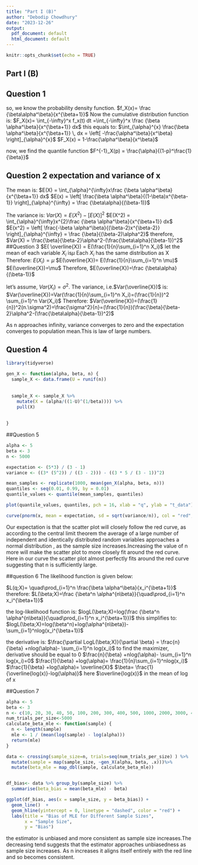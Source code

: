 ---
title: "Part I (B)"
author: "Debodip Chowdhury"
date: "2023-12-26"
output:
  pdf_document: default
  html_document: default
---

```{r setup, include=FALSE}
knitr::opts_chunk$set(echo = TRUE)
```

## Part I (B)
## Question 1

so, we know the probability density function. 
$f_X(x)= \frac {\beta\alpha^\beta}{x^{\beta+1}}$
Now the cumulative distribution function is:
$F_X(x)= \int_{-\infty}^x f_x(t) dt =\int_{-\infty}^x \frac {\beta \alpha^\beta}{x^{\beta+1}} dx$
this equals to:
$\int_{\alpha}^{x} \frac{\beta \alpha^\beta}{x^{\beta+1}} \, dx = \left[ -\frac{\alpha^\beta}{x^\beta} \right]_{\alpha}^{x}$
$F_X(x) = 1-\frac{\alpha^\beta}{x^\beta}$

now, we find the quantile function
$F^{-1}_X(p) = \frac{\alpha}{(1-p)^\frac{1}{\beta}}$

## Question 2 expectation and variance of x
The mean is: 
$E(X) = \int_{\alpha}^{\infty}x\frac {\beta \alpha^\beta}{x^{\beta+1}} dx$
$E(x) = \left[ \frac{\beta \alpha^\beta}{(1-\beta)x^{\beta-1}} \right]_{\alpha}^{\infty} = \frac {\beta\alpha}{(\beta-1)}$

The variance is:
$Var(X)= E(X^2)-[E(X)]^2$
$E(X^2) = \int_{\alpha}^{\infty}x^{2}\frac {\beta \alpha^\beta}{x^{\beta+1}} dx$
$E(x^2) = \left[ \frac{-\beta \alpha^\beta}{(\beta-2)x^{\beta-2}} \right]_{\alpha}^{\infty} = \frac {\beta}{(\beta-2)\alpha^2}$
therefore,
$Var(X) = \frac{\beta}{\beta-2}\alpha^2-(\frac{\beta\alpha}{\beta-1})^2$
##Question 3 
$E( \overline{X}) = E(\frac{1}{n}\sum_{i=1}^n X_i)$
let the mean of each variable $X_i$ is$\mu$
Each $X_i$ has the same distribution as X
Therefore:
$E(X_i)= \mu$
$E(\overline{X})= E(\frac{1}{n}\sum_{i=1}^n \mu)$
$E(\overline{X})=\mu$
Therefore,
$E(\overline{X})=\frac {\beta\alpha}{(\beta-1)}$

let's assume, $Var(X_i)=\sigma^2$.
The variance, i.e.$Var(\overline{X})$ is:
$Var(\overline{X})=Var(\frac{1}{n}\sum_{i=1}^n X_i)=(\frac{1}{n})^2 \sum_{i=1}^n Var(X_i)$
Therefore:
$Var(\overline{X})=(\frac{1}{n})^2(n.\sigma^2)=\frac{\sigma^2}{n}=(\frac{1}{n})(\frac{\beta}{\beta-2}\alpha^2-(\frac{\beta\alpha}{\beta-1})^2)$

As n approaches infinity, variance converges to zero and the expectation converges to population mean.This is law of large numbers.
 
## Question 4
```{r}
library(tidyverse)
```

```{r}

gen_X <- function(alpha, beta, n) {
  sample_X <- data.frame(U = runif(n))
  
  
  sample_X <- sample_X %>%
    mutate(X = (alpha/((1-U)^(1/beta)))) %>%
    pull(X) 
  
  
}


```

  
##Question 5

```{r}

alpha <- 5
beta <- 3
n <- 5000

expectation <- (5*3) / (3 - 1)
variance <- ((3* (5^2)) / ((3 - 2))) - ((3 * 5 / (3 - 1))^2)

mean_samples <- replicate(1000, mean(gen_X(alpha, beta, n)))
quantiles <- seq(0.01, 0.99, by = 0.01)
quantile_values <- quantile(mean_samples, quantiles)

plot(quantile_values, quantiles, pch = 16, xlab = "q", ylab = "t_data")

curve(pnorm(x, mean = expectation, sd = sqrt(variance/n)), col = "red", add = TRUE)

```


Our expectation is that the scatter plot will closely follow the red curve, as according to the central limit theorem the average of a large number of independent and identically distributed random variables approaches a normal distribution , as the sample size increases.Increasing the value of n more will make the scatter plot to more closely fit around the red curve. Here in our curve the scatter plot almost perfectly fits around the red curve suggesting that n is sufficiently large.

##question 6
The likelihood function is given below:


$L(q;X)= \quad\prod_{i=1}^n \frac{\beta \alpha^\beta}{x_i^{\beta+1}}$
therefore: 
$L(\beta;X)=\frac {\beta^n \alpha^{n\beta}}{\quad\prod_{i=1}^n x_i^{\beta+1}}$

the log-likelihood function is:
$logL(\beta;X)=log(\frac {\beta^n \alpha^{n\beta}}{\quad\prod_{i=1}^n x_i^{\beta+1}})$
this simplifies to: 
$logL(\beta;X)=log(\beta^n)+log(\alpha^{n\beta})-\sum_{i=1}^nlog(x_i^{\beta+1})$

the derivative is:
$\frac{\partial LogL(\beta;X)}{\partial \beta} = \frac{n}{\beta} +nlog(\alpha)- \sum_{i=1}^n log(x_i)$
to find the maximizer, derivative should be equal to 0
$\frac{n}{\beta} +nlog(\alpha)- \sum_{i=1}^n log(x_i)=0$
$\frac{1}{\beta} +log(\alpha)= \frac{1}{n}\sum_{i=1}^nlog(x_i)$
$\frac{1}{\beta} +log(\alpha)= \overline{X}$
$\beta= \frac{1}{\overline{log(x)}-log(\alpha)}$
here $\overline{log(x)}$ in the mean of log of x

##Question 7

```{r}
alpha <- 5
beta <- 3
n <- c(10, 20, 30, 40, 50, 100, 200, 300, 400, 500, 1000, 2000, 3000, 4000, 5000)
num_trials_per_size<-5000
calculate_beta_mle <- function(sample) {
  n <- length(sample)
  mle <- 1 / (mean(log(sample) - log(alpha)))
  return(mle)
}

data <- crossing(sample_size=n, trials=seq(num_trials_per_size) ) %>%
  mutate(sample = map(sample_size, ~gen_X(alpha, beta, .x)))%>%
  mutate(beta_mle = map_dbl(sample, calculate_beta_mle))


df_bias<- data %>% group_by(sample_size) %>%
  summarise(beta_bias = mean(beta_mle) - beta)

ggplot(df_bias, aes(x = sample_size, y = beta_bias)) +
  geom_line()  +
  geom_hline(yintercept = 0, linetype = "dashed", color = "red") +
  labs(title = "Bias of MLE for Different Sample Sizes",
       x = "Sample Size",
       y = "Bias")
```


the estimator is unbiased  and more consistent as sample size increases.The decreasing tend suggests that the estimator approaches unbiasedness as sample size increases. As n increases it aligns itself entirely with the red line and so becomes consistent.
